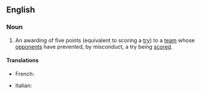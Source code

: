 ==English==

===Noun===
{{en-noun|sg=[[penalty]] [[try]]|pl=penalty tries}}

# {{rugby}} An awarding of five points (equivalent to scoring a [[try]]) to a [[team]] whose [[opponents]] have prevented, by misconduct, a try being [[scored]].

====Translations====
{{trans-top|awarding of five points}}
* French: {{t-|fr|essai de pénalité|m}}
{{trans-mid}}
* Italian: {{t|it|meta tecnica|f}}
{{trans-bottom}}